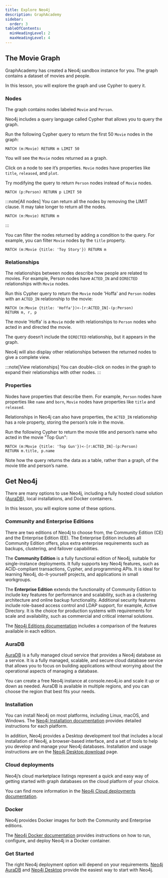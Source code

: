 ---
title: Explore Neo4j
description: GraphAcademy
sidebar:
  order: 3
tableOfContents:
  minHeadingLevel: 2
  maxHeadingLevel: 4
---

## The Movie Graph

GraphAcademy has created a Neo4j sandbox instance for you. The graph contains a dataset of movies and people.

In this lesson, you will explore the graph and use Cypher to query it.

### Nodes

The graph contains nodes labeled `Movie` and `Person`.

Neo4j includes a query language called Cypher that allows you to query the graph.

Run the following Cypher query to return the first 50 `Movie` nodes in the graph:

```cypher
MATCH (m:Movie) RETURN m LIMIT 50
```

You will see the `Movie` nodes returned as a graph.

Click on a node to see it’s properties. `Movie` nodes have properties like `title`, `released`, and `plot`.

Try modifying the query to return `Person` nodes instead of `Movie` nodes.

```cypher
MATCH (p:Person) RETURN p LIMIT 50
```

:::note[All nodes]
You can return all the nodes by removing the LIMIT clause. It may take longer to return all the nodes.
```cypher
MATCH (m:Movie) RETURN m
```
:::

You can filter the nodes returned by adding a condition to the query. For example, you can filter `Movie` nodes by the `title` property.

```cypher
MATCH (m:Movie {title: 'Toy Story'}) RETURN m
```

### Relationships

The relationships between nodes describe how people are related to movies. For example, Person nodes have `ACTED_IN` and `DIRECTED` relationships with `Movie` nodes.

Run this Cypher query to return the `Movie` node 'Hoffa' and `Person` nodes with an `ACTED_IN` relationship to the movie:

```cypher
MATCH (m:Movie {title: 'Hoffa'})<-[r:ACTED_IN]-(p:Person)
RETURN m, r, p
```

The movie 'Hoffa' is a `Movie` node with relationships to `Person` nodes who acted in and directed the movie.

The query doesn’t include the `DIRECTED` relationship, but it appears in the graph.

Neo4j will also display other relationships between the returned nodes to give a complete view.

:::note[View relationships]
You can double-click on nodes in the graph to expand their relationships with other nodes.
:::

### Properties

Nodes have properties that describe them. For example, `Person` nodes have properties like `name` and `born`, `Movie` nodes have properties like `title` and `released`.

Relationships in Neo4j can also have properties, the `ACTED_IN` relationship has a role property, storing the person’s role in the movie.

Run the following Cypher to return the movie title and person’s name who acted in the movie "Top Gun":

```cypher
MATCH (m:Movie {title: 'Top Gun'})<-[r:ACTED_IN]-(p:Person)
RETURN m.title, p.name
```

Note how the query returns the data as a table, rather than a graph, of the movie title and person’s name.

## Get Neo4j

There are many options to use Neo4j, including a fully hosted cloud solution ([AuraDB](https://neo4j.com/cloud/platform/aura-graph-database/)), local installations, and Docker containers.

In this lesson, you will explore some of these options.

### Community and Enterprise Editions

There are two editions of Neo4j to choose from, the Community Edition (CE) and the Enterprise Edition (EE). The Enterprise Edition includes all Community Edition offers, plus extra enterprise requirements such as backups, clustering, and failover capabilities.

The **Community Edition** is a fully functional edition of Neo4j, suitable for single-instance deployments. It fully supports key Neo4j features, such as ACID-compliant transactions, Cypher, and programming APIs. It is ideal for learning Neo4j, do-it-yourself projects, and applications in small workgroups.

The **Enterprise Edition** extends the functionality of Community Edition to include key features for performance and scalability, such as a clustering architecture and online backup functionality. Additional security features include role-based access control and LDAP support, for example, Active Directory. It is the choice for production systems with requirements for scale and availability, such as commercial and critical internal solutions.

The [Neo4j Editions documentation](https://neo4j.com/docs/operations-manual/current/introduction/#_neo4j_editions) includes a comparison of the features available in each edition.

### AuraDB

[AuraDB](https://neo4j.com/cloud/platform/aura-graph-database/) is a fully managed cloud service that provides a Neo4j database as a service. It is a fully managed, scalable, and secure cloud database service that allows you to focus on building applications without worrying about the operational aspects of managing a database.

You can create a free Neo4j instance at console.neo4j.io and scale it up or down as needed. AuraDB is available in multiple regions, and you can choose the region that best fits your needs.

### Installation

You can install Neo4j on most platforms, including Linux, macOS, and Windows. The [Neo4j Installation documentation](https://neo4j.com/docs/operations-manual/current/installation/) provides detailed instructions for each platform.

In addition, Neo4j provides a Desktop development tool that includes a local installation of Neo4j, a browser-based interface, and a set of tools to help you develop and manage your Neo4j databases. Installation and usage instructions are on the [Neo4j Desktop download](https://neo4j.com/download/) page.

### Cloud deployments

Neo4j’s cloud marketplace listings represent a quick and easy way of getting started with graph databases on the cloud platform of your choice.

You can find more information in the [Neo4j Cloud deployments documentation](https://neo4j.com/docs/operations-manual/current/cloud-deployments/).

### Docker

Neo4j provides Docker images for both the Community and Enterprise editions.

The [Neo4j Docker documentation](https://neo4j.com/docs/operations-manual/current/docker/) provides instructions on how to run, configure, and deploy Neo4j in a Docker container.

### Get Started

The right Neo4j deployment option will depend on your requirements. [Neo4j AuraDB](https://console.neo4j.io/) and [Neo4j Desktop](https://neo4j.com/download/) provide the easiest way to start with Neo4j.